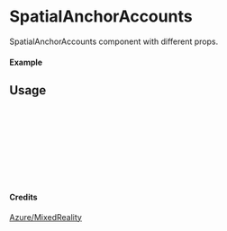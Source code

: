 
<Meta of={SpatialAnchorAccounts} title="Azure/MixedReality/SpatialAnchorAccounts" />

# SpatialAnchorAccounts

SpatialAnchorAccounts component with different props.

#### Example

<Canvas of={SpatialAnchorAccounts.Primary} />

## Usage

```ts
import { SpatialAnchorAccounts } from "yadl-ui";

const Example = () => {
  return (
      <SpatialAnchorAccounts />
  );
};

export default Example;
```

#### Credits
[Azure/MixedReality](https://learn.microsoft.com/en-us/azure/architecture/icons/)
